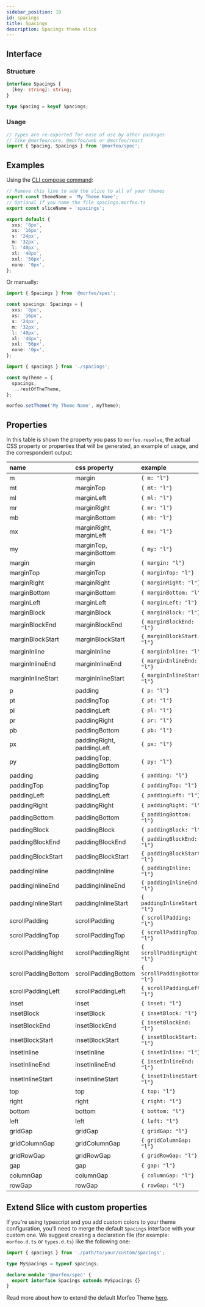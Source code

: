 ```yaml
---
sidebar_position: 18
id: spacings
title: Spacings
description: Spacings theme slice
---
```


## Interface

### Structure

```typescript
interface Spacings {
  [key: string]: string;
}

type Spacing = keyof Spacings;
```

### Usage

```typescript
// Types are re-exported for ease of use by other packages
// like @morfeo/core, @morfeo/web or @morfeo/react
import { Spacing, Spacings } from '@morfeo/spec';
```

## Examples

Using the [CLI compose command](../Features/CLI/compose.mdx):

```typescript title="spacings.morfeo.ts"
// Remove this line to add the slice to all of your themes
export const themeName = 'My Theme Name';
// Optional if you name the file spacings.morfeo.ts
export const sliceName = 'spacings';

export default {
  xxs: '8px',
  xs: '16px',
  s: '24px',
  m: '32px',
  l: '40px',
  xl: '48px',
  xxl: '56px',
  none: '0px',
};
```

Or manually:

```typescript title="spacings.ts"
import { Spacings } from '@morfeo/spec';

const spacings: Spacings = {
  xxs: '8px',
  xs: '16px',
  s: '24px',
  m: '32px',
  l: '40px',
  xl: '48px',
  xxl: '56px',
  none: '0px',
};
```

```typescript title="theme.ts"
import { spacings } from './spacings';

const myTheme = {
  spacings,
  ...restOfTheTheme,
};

morfeo.setTheme('My Theme Name', myTheme);
```

## Properties

In this table is shown the property you pass to `morfeo.resolve`, the actual CSS property or properties that will be generated,
an example of usage, and the correspondent output:

| name                | css property              | example                        | output                                         |
| :------------------ | :------------------------ | :----------------------------- | :--------------------------------------------- |
| m                   | margin                    | `{ m: "l"} `                   | `{"margin":"40px"}`                            |
| mt                  | marginTop                 | `{ mt: "l"} `                  | `{"marginTop":"40px"}`                         |
| ml                  | marginLeft                | `{ ml: "l"} `                  | `{"marginLeft":"40px"}`                        |
| mr                  | marginRight               | `{ mr: "l"} `                  | `{"marginRight":"40px"}`                       |
| mb                  | marginBottom              | `{ mb: "l"} `                  | `{"marginBottom":"40px"}`                      |
| mx                  | marginRight, marginLeft   | `{ mx: "l"} `                  | `{"marginRight":"40px","marginLeft":"40px"}`   |
| my                  | marginTop, marginBottom   | `{ my: "l"} `                  | `{"marginTop":"40px","marginBottom":"40px"}`   |
| margin              | margin                    | `{ margin: "l"} `              | `{"margin":"40px"}`                            |
| marginTop           | marginTop                 | `{ marginTop: "l"} `           | `{"marginTop":"40px"}`                         |
| marginRight         | marginRight               | `{ marginRight: "l"} `         | `{"marginRight":"40px"}`                       |
| marginBottom        | marginBottom              | `{ marginBottom: "l"} `        | `{"marginBottom":"40px"}`                      |
| marginLeft          | marginLeft                | `{ marginLeft: "l"} `          | `{"marginLeft":"40px"}`                        |
| marginBlock         | marginBlock               | `{ marginBlock: "l"} `         | `{"marginBlock":"40px"}`                       |
| marginBlockEnd      | marginBlockEnd            | `{ marginBlockEnd: "l"} `      | `{"marginBlockEnd":"40px"}`                    |
| marginBlockStart    | marginBlockStart          | `{ marginBlockStart: "l"} `    | `{"marginBlockStart":"40px"}`                  |
| marginInline        | marginInline              | `{ marginInline: "l"} `        | `{"marginInline":"40px"}`                      |
| marginInlineEnd     | marginInlineEnd           | `{ marginInlineEnd: "l"} `     | `{"marginInlineEnd":"40px"}`                   |
| marginInlineStart   | marginInlineStart         | `{ marginInlineStart: "l"} `   | `{"marginInlineStart":"40px"}`                 |
| p                   | padding                   | `{ p: "l"} `                   | `{"padding":"40px"}`                           |
| pt                  | paddingTop                | `{ pt: "l"} `                  | `{"paddingTop":"40px"}`                        |
| pl                  | paddingLeft               | `{ pl: "l"} `                  | `{"paddingLeft":"40px"}`                       |
| pr                  | paddingRight              | `{ pr: "l"} `                  | `{"paddingRight":"40px"}`                      |
| pb                  | paddingBottom             | `{ pb: "l"} `                  | `{"paddingBottom":"40px"}`                     |
| px                  | paddingRight, paddingLeft | `{ px: "l"} `                  | `{"paddingRight":"40px","paddingLeft":"40px"}` |
| py                  | paddingTop, paddingBottom | `{ py: "l"} `                  | `{"paddingTop":"40px","paddingBottom":"40px"}` |
| padding             | padding                   | `{ padding: "l"} `             | `{"padding":"40px"}`                           |
| paddingTop          | paddingTop                | `{ paddingTop: "l"} `          | `{"paddingTop":"40px"}`                        |
| paddingLeft         | paddingLeft               | `{ paddingLeft: "l"} `         | `{"paddingLeft":"40px"}`                       |
| paddingRight        | paddingRight              | `{ paddingRight: "l"} `        | `{"paddingRight":"40px"}`                      |
| paddingBottom       | paddingBottom             | `{ paddingBottom: "l"} `       | `{"paddingBottom":"40px"}`                     |
| paddingBlock        | paddingBlock              | `{ paddingBlock: "l"} `        | `{"paddingBlock":"40px"}`                      |
| paddingBlockEnd     | paddingBlockEnd           | `{ paddingBlockEnd: "l"} `     | `{"paddingBlockEnd":"40px"}`                   |
| paddingBlockStart   | paddingBlockStart         | `{ paddingBlockStart: "l"} `   | `{"paddingBlockStart":"40px"}`                 |
| paddingInline       | paddingInline             | `{ paddingInline: "l"} `       | `{"paddingInline":"40px"}`                     |
| paddingInlineEnd    | paddingInlineEnd          | `{ paddingInlineEnd: "l"} `    | `{"paddingInlineEnd":"40px"}`                  |
| paddingInlineStart  | paddingInlineStart        | `{ paddingInlineStart: "l"} `  | `{"paddingInlineStart":"40px"}`                |
| scrollPadding       | scrollPadding             | `{ scrollPadding: "l"} `       | `{"scrollPadding":"40px"}`                     |
| scrollPaddingTop    | scrollPaddingTop          | `{ scrollPaddingTop: "l"} `    | `{"scrollPaddingTop":"40px"}`                  |
| scrollPaddingRight  | scrollPaddingRight        | `{ scrollPaddingRight: "l"} `  | `{"scrollPaddingRight":"40px"}`                |
| scrollPaddingBottom | scrollPaddingBottom       | `{ scrollPaddingBottom: "l"} ` | `{"scrollPaddingBottom":"40px"}`               |
| scrollPaddingLeft   | scrollPaddingLeft         | `{ scrollPaddingLeft: "l"} `   | `{"scrollPaddingLeft":"40px"}`                 |
| inset               | inset                     | `{ inset: "l"} `               | `{"inset":"40px"}`                             |
| insetBlock          | insetBlock                | `{ insetBlock: "l"} `          | `{"insetBlock":"40px"}`                        |
| insetBlockEnd       | insetBlockEnd             | `{ insetBlockEnd: "l"} `       | `{"insetBlockEnd":"40px"}`                     |
| insetBlockStart     | insetBlockStart           | `{ insetBlockStart: "l"} `     | `{"insetBlockStart":"40px"}`                   |
| insetInline         | insetInline               | `{ insetInline: "l"} `         | `{"insetInline":"40px"}`                       |
| insetInlineEnd      | insetInlineEnd            | `{ insetInlineEnd: "l"} `      | `{"insetInlineEnd":"40px"}`                    |
| insetInlineStart    | insetInlineStart          | `{ insetInlineStart: "l"} `    | `{"insetInlineStart":"40px"}`                  |
| top                 | top                       | `{ top: "l"} `                 | `{"top":"40px"}`                               |
| right               | right                     | `{ right: "l"} `               | `{"right":"40px"}`                             |
| bottom              | bottom                    | `{ bottom: "l"} `              | `{"bottom":"40px"}`                            |
| left                | left                      | `{ left: "l"} `                | `{"left":"40px"}`                              |
| gridGap             | gridGap                   | `{ gridGap: "l"} `             | `{"gridGap":"40px"}`                           |
| gridColumnGap       | gridColumnGap             | `{ gridColumnGap: "l"} `       | `{"gridColumnGap":"40px"}`                     |
| gridRowGap          | gridRowGap                | `{ gridRowGap: "l"} `          | `{"gridRowGap":"40px"}`                        |
| gap                 | gap                       | `{ gap: "l"} `                 | `{"gap":"40px"}`                               |
| columnGap           | columnGap                 | `{ columnGap: "l"} `           | `{"columnGap":"40px"}`                         |
| rowGap              | rowGap                    | `{ rowGap: "l"} `              | `{"rowGap":"40px"}`                            |

## Extend Slice with custom properties

If you're using typescript and you add custom colors to your theme configuration, you'll need to merge
the default `Spacings` interface with your custom one.
We suggest creating a declaration file (for example: `morfeo.d.ts` or `types.d.ts`) like the following one:

```typescript
import { spacings } from './path/to/your/custom/spacings';

type MySpacings = typeof spacings;

declare module '@morfeo/spec' {
  export interface Spacings extends MySpacings {}
}
```

Read more about how to extend the default Morfeo Theme [here](../Features/extendible.mdx).
